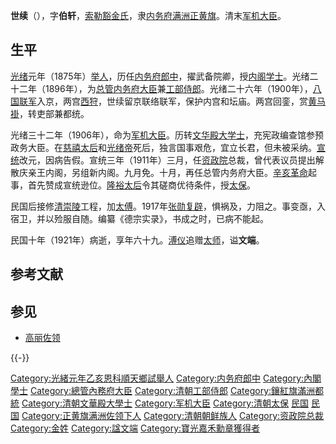 '''世续'''（{{bd|1852年||1921年|catIdx=S}}），字'''伯轩'''，[[索勒豁|索勒豁]][[金氏|金氏]]，隶[[内务府满洲正黄旗|内务府满洲正黄旗]]。清末[[军机大臣|军机大臣]]。

==生平==
[[光绪|光绪]]元年（1875年）[[举人|举人]]，历任[[内务府|内务府]][[郎中_(官职)|郎中]]，擢武备院卿，授[[内阁学士|内阁学士]]。光绪二十二年（1896年），为[[总管内务府大臣|总管内务府大臣]]兼[[工部侍郎|工部侍郎]]。光绪二十六年（1900年），[[八国联军|八国联军]]入京，两宫[[西狩|西狩]]，世续留京联络联军，保护内宫和坛庙。两宫回銮，赏[[黄马褂|黄马褂]]，转吏部兼都统。

光绪三十二年（1906年），命为[[军机大臣|军机大臣]]。历转[[文华殿|文华殿]][[大学士|大学士]]，充宪政编查馆参预政务大臣。在[[慈禧太后|慈禧太后]]和[[光绪帝|光绪帝]]死后，独言国事艰危，宜立长君，但未被采纳。[[宣统|宣统]]改元，因病告假。宣统三年（1911年）三月，任[[资政院|资政院]]总裁，曾代表议员提出解散庆亲王内阁，另组新内阁。九月免。十月，再任总管内务府大臣。[[辛亥革命|辛亥革命]]起事，首先赞成宣统逊位。[[隆裕太后|隆裕太后]]令其磋商优待条件，授[[太保|太保]]。

民国后接修[[清崇陵|清崇陵]]工程，加[[太傅|太傅]]。1917年[[张勋复辟|张勋复辟]]，惧祸及，力阻之。事变亟，入宿卫，并以殓服自随。编纂《德宗实录》，书成之时，已病不能起。

民国十年（1921年）病逝，享年六十九。[[溥仪|溥仪]]追赠[[太师|太师]]，谥'''文端'''。

== 参考文献 ==
{{Reflist|30em}}

== 参见 ==
* [[高丽佐领|高丽佐领]]

{{-}}
{{start box}}
{{s-off}}
{{succession box|[[宗室敬信|宗室敬信]]|[[奎俊|奎俊]]|[[清朝吏部尚書列表|吏部滿尚書]]|<small>光緒二十九年八月壬申－光緒三十一年六月己未</small><br><sub>1903年10月11日 - 1905年7月19日</sub>}}
{{end box}}
{{清朝欽命憲政編查館職官}}
{{資政院議員}}

{{DEFAULTSORT:Shi世}}
[[Category:光緒元年乙亥恩科順天鄉試舉人|Category:光緒元年乙亥恩科順天鄉試舉人]]
[[Category:内务府郎中|Category:内务府郎中]]
[[Category:內閣學士|Category:內閣學士]]
[[Category:總管內務府大臣|Category:總管內務府大臣]]
[[Category:清朝工部侍郎|Category:清朝工部侍郎]]
[[Category:鑲紅旗滿洲都統|Category:鑲紅旗滿洲都統]]
[[Category:清朝文華殿大學士|Category:清朝文華殿大學士]]
[[Category:军机大臣|Category:军机大臣]]
[[Category:清朝太保|Category:清朝太保]]
[[Category:清朝太傅|民国]]
[[Category:清朝追赠太师|民国]]
[[Category:正黄旗满洲佐领下人|Category:正黄旗满洲佐领下人]]
[[Category:清朝朝鲜族人|Category:清朝朝鲜族人]]
[[Category:资政院总裁|Category:资政院总裁]]
[[Category:金姓|Category:金姓]]
[[Category:諡文端|Category:諡文端]]
[[Category:寶光嘉禾勳章獲得者|Category:寶光嘉禾勳章獲得者]]
